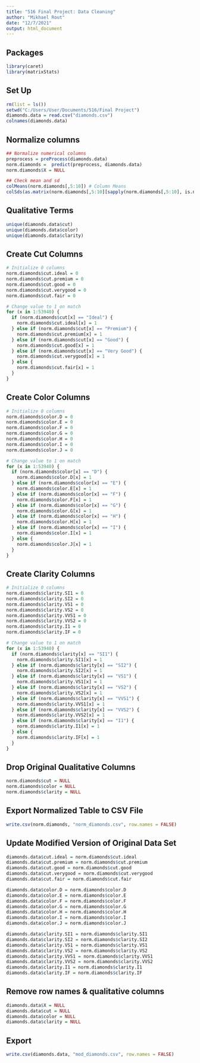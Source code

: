 ---
title: "516 Final Project: Data Cleaning"
author: "Mikhael Rout"
date: "12/7/2021"
output: html_document
---

## Packages
```{r}
library(caret)
library(matrixStats)
```

## Set Up
```{r}
rm(list = ls())
setwd("C:/Users/User/Documents/516/Final Project")
diamonds.data = read.csv("diamonds.csv")
colnames(diamonds.data)
```

## Normalize columns
```{r}
## Normalize numerical columns
preprocess = preProcess(diamonds.data)
norm.diamonds =  predict(preprocess, diamonds.data)
norm.diamonds$X = NULL

## Check mean and sd
colMeans(norm.diamonds[,5:10]) # Column Means
colSds(as.matrix(norm.diamonds[,5:10][sapply(norm.diamonds[,5:10], is.numeric)])) # Column SDs
```

## Qualitative Terms
```{r}
unique(diamonds.data$cut)
unique(diamonds.data$color)
unique(diamonds.data$clarity)
```

## Create Cut Columns
```{r}
# Initialize 0 columns
norm.diamonds$cut.ideal = 0
norm.diamonds$cut.premium = 0
norm.diamonds$cut.good = 0
norm.diamonds$cut.verygood = 0
norm.diamonds$cut.fair = 0

# Change value to 1 on match
for (x in 1:53940) {
  if (norm.diamonds$cut[x] == "Ideal") {
    norm.diamonds$cut.ideal[x] = 1
  } else if (norm.diamonds$cut[x] == "Premium") {
    norm.diamonds$cut.premium[x] = 1
  } else if (norm.diamonds$cut[x] == "Good") {
    norm.diamonds$cut.good[x] = 1
  } else if (norm.diamonds$cut[x] == "Very Good") {
    norm.diamonds$cut.verygood[x] = 1
  } else {
    norm.diamonds$cut.fair[x] = 1
  }
}
```

## Create Color Columns
```{r}
# Initialize 0 columns
norm.diamonds$color.D = 0
norm.diamonds$color.E = 0
norm.diamonds$color.F = 0
norm.diamonds$color.G = 0
norm.diamonds$color.H = 0
norm.diamonds$color.I = 0
norm.diamonds$color.J = 0

# Change value to 1 on match
for (x in 1:53940) {
  if (norm.diamonds$color[x] == "D") {
    norm.diamonds$color.D[x] = 1
  } else if (norm.diamonds$color[x] == "E") {
    norm.diamonds$color.E[x] = 1
  } else if (norm.diamonds$color[x] == "F") {
    norm.diamonds$color.F[x] = 1
  } else if (norm.diamonds$color[x] == "G") {
    norm.diamonds$color.G[x] = 1
  } else if (norm.diamonds$color[x] == "H") {
    norm.diamonds$color.H[x] = 1
  } else if (norm.diamonds$color[x] == "I") {
    norm.diamonds$color.I[x] = 1
  } else {
    norm.diamonds$color.J[x] = 1
  }
}
```

## Create Clarity Columns
```{r}
# Initialize 0 columns
norm.diamonds$clarity.SI1 = 0
norm.diamonds$clarity.SI2 = 0
norm.diamonds$clarity.VS1 = 0
norm.diamonds$clarity.VS2 = 0
norm.diamonds$clarity.VVS1 = 0
norm.diamonds$clarity.VVS2 = 0
norm.diamonds$clarity.I1 = 0
norm.diamonds$clarity.IF = 0

# Change value to 1 on match
for (x in 1:53940) {
  if (norm.diamonds$clarity[x] == "SI1") {
    norm.diamonds$clarity.SI1[x] = 1
  } else if (norm.diamonds$clarity[x] == "SI2") {
    norm.diamonds$clarity.SI2[x] = 1
  } else if (norm.diamonds$clarity[x] == "VS1") {
    norm.diamonds$clarity.VS1[x] = 1
  } else if (norm.diamonds$clarity[x] == "VS2") {
    norm.diamonds$clarity.VS2[x] = 1
  } else if (norm.diamonds$clarity[x] == "VVS1") {
    norm.diamonds$clarity.VVS1[x] = 1
  } else if (norm.diamonds$clarity[x] == "VVS2") {
    norm.diamonds$clarity.VVS2[x] = 1
  } else if (norm.diamonds$clarity[x] == "I1") {
    norm.diamonds$clarity.I1[x] = 1
  } else {
    norm.diamonds$clarity.IF[x] = 1
  }
}
```

## Drop Original Qualitative Columns
```{r}
norm.diamonds$cut = NULL
norm.diamonds$color = NULL
norm.diamonds$clarity = NULL
```

## Export Normalized Table to CSV File
```{r}
write.csv(norm.diamonds, "norm_diamonds.csv", row.names = FALSE)
```

## Update Modified Version of Original Data Set
```{r}
diamonds.data$cut.ideal = norm.diamonds$cut.ideal
diamonds.data$cut.premium = norm.diamonds$cut.premium
diamonds.data$cut.good = norm.diamonds$cut.good
diamonds.data$cut.verygood = norm.diamonds$cut.verygood
diamonds.data$cut.fair = norm.diamonds$cut.fair

diamonds.data$color.D = norm.diamonds$color.D
diamonds.data$color.E = norm.diamonds$color.E
diamonds.data$color.F = norm.diamonds$color.F
diamonds.data$color.G = norm.diamonds$color.G
diamonds.data$color.H = norm.diamonds$color.H
diamonds.data$color.I = norm.diamonds$color.I
diamonds.data$color.J = norm.diamonds$color.J

diamonds.data$clarity.SI1 = norm.diamonds$clarity.SI1
diamonds.data$clarity.SI2 = norm.diamonds$clarity.SI2
diamonds.data$clarity.VS1 = norm.diamonds$clarity.VS1
diamonds.data$clarity.VS2 = norm.diamonds$clarity.VS2
diamonds.data$clarity.VVS1 = norm.diamonds$clarity.VVS1
diamonds.data$clarity.VVS2 = norm.diamonds$clarity.VVS2
diamonds.data$clarity.I1 = norm.diamonds$clarity.I1
diamonds.data$clarity.IF = norm.diamonds$clarity.IF
```

## Remove row names & qualitative columns 
```{r}
diamonds.data$X = NULL
diamonds.data$cut = NULL
diamonds.data$color = NULL
diamonds.data$clarity = NULL
```

## Export
```{r}
write.csv(diamonds.data, "mod_diamonds.csv", row.names = FALSE)
```